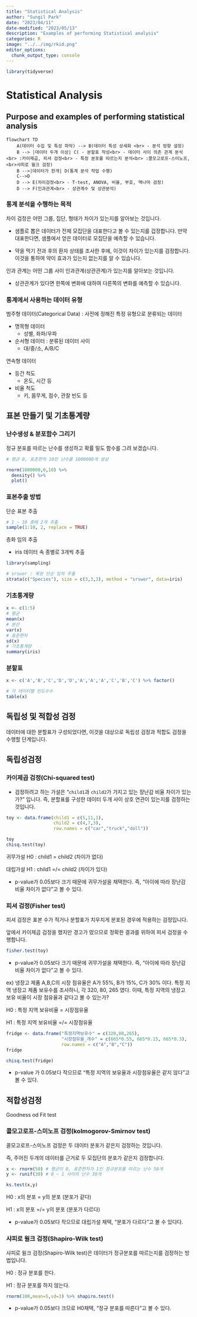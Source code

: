 ```yaml
---
title: "Statistical Analysis"
author: "Sungil Park"
date: "2023/04/11"
date-modified: "2023/05/13"
description: "Examples of performing Statistical analysis"
categories: R
image: "../../img/rkid.png"
editor_options: 
  chunk_output_type: console
---
```


```r
library(tidyverse)
```


# Statistical Analysis

## Purpose and examples of performing statistical analysis

```mermaid
flowchart TD
    A(데이터 수집 및 특성 파악) --> B(데이터 특성 상세화 <br> - 분석 방향 설정)
    B --> |데이터 두개 이상| C( - 분할표 작성<br> - 데이터 사이 의존 관계 분석<br> :카이제곱, 피셔 검정<br> - 특정 분포를 따르는지 분석<br> :콜모고로프-스미노프, <br>샤피로 윌크 검정)
    B -->|데이터가 한개| D(통계 분석 작업 수행)
    C-->D
    D --> E(차이검정<br> - T-test, ANOVA, 비율, 부호, 맥나마 검정)
    D --> F(인과관계<br> - 상관계수 및 상관분석)
```

### 통계 분석을 수행하는 목적

차이 검정은 어떤 그룹, 집단, 형태가 차이가 있는지를 알아보는 것입니다.

-   샘플로 뽑은 데이터가 전체 모집단을 대표한다고 볼 수 있는지를 겁정합니다. 만약 대표한다면, 샘플에서 얻은 데이터로 모집단을 예측할 수 있습니다.

-   약을 먹기 전과 후의 환자 상태를 조사한 후에, 이것이 차이가 있는지를 검정합니다. 이것을 통하여 약이 효과가 있는지 없는지를 알 수 있습니다.

인과 관계는 어떤 그룹 사이 인과관계(상관관계)가 있는지를 알아보는 것입니다.

-   상관관계가 있다면 한쪽에 변화에 대하여 다른쪽의 변화를 예측할 수 있습니다.

### 통계에서 사용하는 데이터 유형

범주형 데이터(Categorical Data) : 사전에 정해진 특정 유형으로 분류되는 데이터

-   명목형 데이터
    -   성별, 좌파/우파
-   순서형 데이터 : 분류된 데이터 사이
    -   대/중/소, A/B/C

연속형 데이터

-   등간 척도
    -   온도, 시간 등
-   비율 척도
    -   키, 몸무게, 점수, 관찰 빈도 등

## 표본 만들기 및 기초통계량

### 난수생성 & 분포함수 그리기

정규 분포를 따르는 난수를 생성하고 확률 밀도 함수를 그려 보겠습니다.

```r
# 평균 0, 표준편차 10인 난수를 1000000개 생성

rnorm(1000000,0,10) %>% 
  density() %>% 
  plot()
```

### 표본추출 방법

단순 표본 추출

```r
# 1 ~ 10 중에 2개 추출
sample(1:10, 2, replace = TRUE)
```

층화 임의 추출

-   iris 데이터 속 종별로 3개씩 추출

```r
library(sampling)

# srswor : 복원 단순 임의 추출
strata(c("Species"), size = c(3,3,3), method = "srswor", data=iris)
```

### 기초통계량

```r
x <- c(1:5)
# 평균
mean(x)
# 분산
var(x)
# 표준편차
sd(x)
# 기초통계량
summary(iris)
```

### 분할표

```r
x <- c('A','B','C','D','D','A','A','A','C','B','C') %>% factor()

# 각 데이터별 빈도수수
table(x)
```

## 독립성 및 적합성 검정

데이터에 대한 분할표가 구성되었다면, 이것을 대상으로 독립성 검정과 적합도 검정을 수행할 단계입니다.

## 독립성검정

### 카이제곱 검정(Chi-squared test)

-   검정하려고 하는 가설은 "`child1`과 `child2`가 가지고 있는 장난감 비율 차이가 있는가?" 입니다. 즉, 분할표를 구성한 데이터 두개 사이 상호 연관이 있는지를 검정하는 것입니다.

```r
toy <- data.frame(child1 = c(5,11,1),
                  child2 = c(4,7,3),
                  row.names = c("car","truck","doll"))

toy
chisq.test(toy)
```

귀무가설 H0 : child1 = child2 (차이가 없다)

대립가설 H1 : child1 =/= child2 (차이가 있다)

-   p-value가 0.05보다 크기 때문에 귀무가설을 채택한다. 즉, "아이에 따라 장난감 비율 차이가 없다"고 볼 수 있다.

### 피셔 검정(Fisher test)

피셔 검정은 표본 수가 적거나 분할표가 치우치게 분포된 경우에 적용하는 검정입니다.

앞에서 카이제곱 검정을 했지만 경고가 떴으므로 정확한 결과를 위하여 피셔 검정을 수행합니다.

```r
fisher.test(toy)
```

-   p-value가 0.05보다 크기 때문에 귀무가설을 채택한다. 즉, "아이에 따라 장난감 비율 차이가 없다"고 볼 수 있다.

ex) 냉장고 제품 A,B,C의 시장 점유율은 A가 55%, B가 15%, C가 30% 이다. 특정 지역 냉장고 제품 보유수를 조사하니, 각 320, 80, 265 였다. 이때, 특정 지역의 냉장고 보유 비율이 시장 점유율과 같다고 볼 수 있는가?

H0 : 특정 지역 보유비율 = 시장점유율

H1 : 특정 지역 보유비율 =/= 시장점유율

```r
fridge <- data.frame("특정지역보유수" = c(320,80,265), 
                     "시장점유율_개수" = c(665*0.55, 665*0.15, 665*0.3),
                     row.names = c("A","B","C"))
fridge

chisq.test(fridge)
```

-   p-value 가 0.05보다 작으므로 "특정 지역의 보유율과 시장점유율은 같지 않다"고 볼 수 있다.

## 적합성검정

Goodness od Fit test

### 콜모고로프-스미노프 검정(kolmogorov-Smirnov test)

콜모고로프-스미노프 검정은 두 데이터 분포가 같은지 검정하는 것입니다.

즉, 주어진 두개의 데이터를 근거로 두 모집단의 분포가 같은지 검정합니다.

```r
x <- rnorm(50) # 평균이 0, 표준편차가 1인 정규분포를 따르는 난수 50개
y <- runif(30) # 0 ~ 1 사이의 난수 30개

ks.test(x,y)
```

H0 : x의 분포 = y의 분포 (분포가 같다)

H1 : x의 분포 =/= y의 분포 (분포가 다르다)

-   p-value가 0.05보다 작으므로 대립가설 채택, "분포가 다르다"고 볼 수 있다다.

### 샤피로 윌크 검정(Shapiro-Wilk test)

샤피로 윌크 검정(Shapiro-Wilk test)은 데이터가 정규분포를 따르는지를 검정하는 방법입니다.

H0 : 정규 분포를 한다.

H1 : 정규 분포를 하지 않는다.

```r
rnorm(100,mean=5,sd=3) %>% shapiro.test()
```

-   p-value가 0.05보다 크므로 H0채택, "정규 분포를 따른다"고 볼 수 있다.
